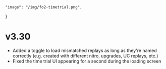     "image": "/img/fo2-timetrial.png",
}

# v3.30

- Added a toggle to load mismatched replays as long as they're named correctly (e.g. created with different nitro, upgrades, UC replays, etc.)
- Fixed the time trial UI appearing for a second during the loading screen